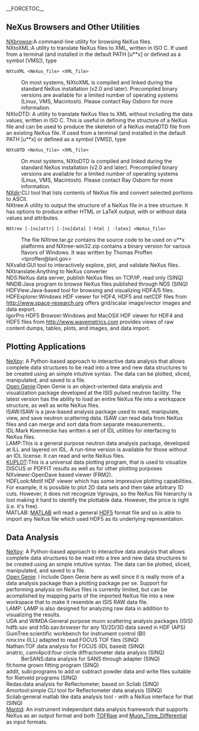__FORCETOC__
==NeXus Browsers and Other Utilities==
;[[NXbrowse]]:A command-line utility for browsing NeXus files.
;NXtoXML:A utility to translate NeXus files to XML, written in ISO C. If used from a terminal (and installed in the default PATH [u**x] or defined as a symbol [VMS]), type
<pre>
NXtoXML <NeXus_file> <XML_file>
</pre>
:On most systems, NXtoXML is compiled and linked during the standard NeXus installation (v2.0 and later). Precompiled binary versions are available for a limited number of operating systems (Linux, VMS, Macintosh). Please contact Ray Osborn for more information.
;NXtoDTD: A utility to translate NeXus files to XML without including the data values, written in ISO C. This is useful in defining the structure of a NeXus file and can be used to produce the skeleton of a NeXus metaDTD file from an existing NeXus file. If used from a terminal (and installed in the default PATH [u**x] or defined as a symbol [VMS]), type
<pre>
NXtoDTD <NeXus_file> <XML_file>
</pre>
:On most systems, NXtoDTD is compiled and linked during the standard NeXus installation (v2.0 and later). Precompiled binary versions are available for a limited number of operating systems (Linux, VMS, Macintosh). Please contact Ray Osborn for more information.
;[[NXdir]]:CLI tool that lists contents of NeXus file and convert selected portions to ASCII.
;NXtree:A utility to output the structure of a NeXus file in a tree structure. It has options to produce either HTML or LaTeX output, with or without data values and attributes.
<pre>
NXtree [-[no]attr] [-[no]data] [-html | -latex] <NeXus_file>
</pre>
:The file NXtree.tar.gz contains the source code to be used on u**x platforms and NXtree-win32.zip contains a binary version for various flavors of Windows. It was written by Thomas Proffen <tproffen@lanl.gov>
;NXvalid:GUI tool to interactively explore, plot, and validate NeXus files.
;NXtranslate:Anything to NeXus converter
;NDS:NeXus data server, publish NeXus files on TCP/IP, read only (SINQ)
;NNDB:Java program to browse NeXus files published through NDS (SINQ)
;HDFView:Java-based tool for browsing and visualizing HDF4/5 files.
;HDFExplorer:Windows HDF viewer for HDF4, HDF5 and netCDF files from http://www.space-research.org offers grid/scalar image/vector images and data export.
;IgorPro HDF5 Browser:Windows and MacOSX HDF viewer for HDF4 and HDF5 files from http://www.wavemetrics.com provides views of raw content dumps, tables, plots, and images, and data import.

==Plotting Applications==
;[[NeXpy]]: A Python-based approach to interactive data analysis that allows complete data structures to be read into a tree and new data structures to be created using an simple intuitive syntax. The data can be plotted, sliced, manipulated, and saved to a file.
;[http://www.opengenie.org/ Open Genie]:Open Genie is an object-oriented data analysis and visualization package developed at the ISIS pulsed neutron facility. The latest version has the ability to load an entire NeXus file into a workspace structure, as well as write NeXus files.
;ISAW:ISAW is a java-based analysis package used to read, manipulate, view, and save neutron scattering data. ISAW can read data from NeXus files and can merge and sort data from separate measurements..
;IDL:Mark Koennecke has written a set of IDL utilities for interfacing to NeXus files.
;LAMP:This is a general purpose neutron data analysis package, developed at ILL and layered on IDL. A run-time version is available for those without an IDL license. It can read and write NeXus files.
;[http://discus.sourceforge.net KUPLOT]:This is a universal data plotting program, that is used to visualize DISCUS or PDFFIT results as well as for other plotting purposes
;NXviewer:OpenDave based viewer (FRM2).
;HDFLook:Motif HDF viewer which has some impressive plotting capabilities. For example, it is possible to plot 2D data sets and then take arbitrary 1D cuts. However, it does not recognize Vgroups, so the NeXus file hierarchy is lost making it hard to identify the plottable data. However, the price is right (i.e. it's free).
;MATLAB: [http://www.mathworks.com/products/matlab/ MATLAB] will read a general [http://www.hdfgroup.org/HDF5/ HDF5] format file and so is able to import any NeXus file which used HDF5 as its underlying representation.   

==Data Analysis==
;[[NeXpy]]: A Python-based approach to interactive data analysis that allows complete data structures to be read into a tree and new data structures to be created using an simple intuitive syntax. The data can be plotted, sliced, manipulated, and saved to a file.
;[http://www.opengenie.org/ Open Genie]: I include Open Genie here as well since it is really more of a data analysis package than a plotting package per se. Support for performing analysis on NeXus files is currently limited, but can be acomplished by mapping parts of the imported NeXus file into a new workspace that to make it resemble an ISIS RAW data file.    
;LAMP: LAMP is also designed for analyzing raw data in addition to visualizing the results.
;UDA and WIMDA:General purpose muon scattering analysis packages (ISIS)
;hdfb.sav and h5b.sav:browser for any 1D/2D/3D data saved in HDF (APS)
;GumTree:scientific workbench for instrument control (BI)
;ninx:inx (ILL) adapted to read FOCUS TOF files (SINQ)
;Nathan:TOF data analysis for FOCUS (IDL based) (SINQ)
;anatric, cami4pcd:four circle diffractometer data analysis (SINQ)
:BerSANS:data analysis for SANS through adapter (SINQ)
;fit:home grown fitting program (SINQ)
;addit, subi:programs to add or subtract powder data and write files suitable for Rietveld programs (SINQ)
;Redas:data analysis for Reflectometer, based on Scilab (SINQ)
;Amortool:simple CLI tool for Reflectometer data analysis (SINQ)
;Scilab:general matlab like data analysis tool - with a NeXus interface for that (SINQ)
;[http://www.mantidproject.org/ Mantid]: An instrument independant data analysis framework that supports NeXus as an output format and both [[TOFRaw]] and [[Muon_Time_Differential]] as input formats.